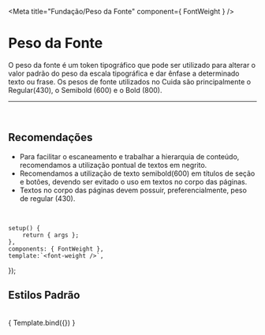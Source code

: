 
<Meta title="Fundação/Peso da Fonte" component={ FontWeight } />

# Peso da Fonte

O peso da fonte é um token tipográfico que pode ser utilizado para alterar o valor padrão
do peso da escala tipográfica e dar ênfase a determinado texto ou frase.
Os pesos de fonte utilizados no Cuida são principalmente o Regular(430), o Semibold (600) e o Bold (800).

<hr />
<br />

## Recomendações

- Para facilitar o escaneamento e trabalhar a hierarquia de conteúdo, recomendamos a utilização pontual de textos em negrito.
- Recomendamos a utilização de texto semibold(600) em títulos de seção e botões, devendo ser evitado o uso em textos 
no corpo das páginas.
- Textos no corpo das páginas devem possuir, preferencialmente, peso de regular (430).

<br />

	setup() {
		return { args };
	},
	components: { FontWeight },
	template:`<font-weight />`,
});

## Estilos Padrão

<br />

<Story name="Peso da Fonte">
	{ Template.bind({}) }
</Story>
